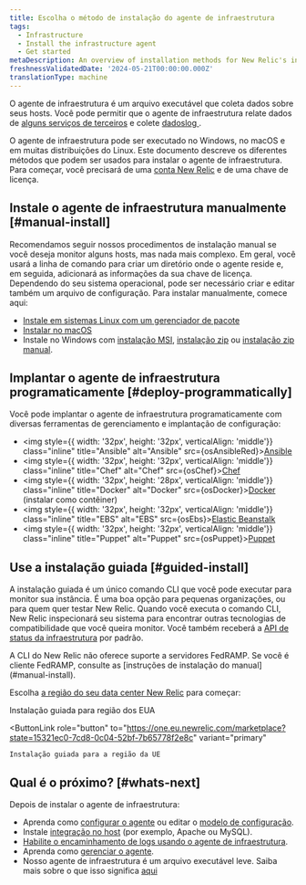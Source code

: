 ```yaml
---
title: Escolha o método de instalação do agente de infraestrutura
tags:
  - Infrastructure
  - Install the infrastructure agent
  - Get started
metaDescription: An overview of installation methods for New Relic's infrastructure agent and infrastructure integrations.
freshnessValidatedDate: '2024-05-21T00:00:00.000Z'
translationType: machine
---
```








O agente de infraestrutura é um arquivo executável que coleta dados sobre seus hosts. Você pode permitir que o agente de infraestrutura relate dados de [alguns serviços de terceiros](/docs/infrastructure/host-integrations/installation/install-infrastructure-host-integrations) e colete [dadoslog ](/docs/logs/enable-log-monitoring-new-relic/enable-log-monitoring-new-relic/forward-your-logs-using-infrastructure-agent).

O agente de infraestrutura pode ser executado no Windows, no macOS e em muitas distribuições do Linux. Este documento descreve os diferentes métodos que podem ser usados para instalar o agente de infraestrutura. Para começar, você precisará de uma [conta New Relic](https://newrelic.com/signup) e de uma chave de licença.

## Instale o agente de infraestrutura manualmente [#manual-install]

Recomendamos seguir nossos procedimentos de instalação manual se você deseja monitor alguns hosts, mas nada mais complexo. Em geral, você usará a linha de comando para criar um diretório onde o agente reside e, em seguida, adicionará as informações da sua chave de licença. Dependendo do seu sistema operacional, pode ser necessário criar e editar também um arquivo de configuração. Para instalar manualmente, comece aqui:

* [Instale em sistemas Linux com um gerenciador de pacote](/docs/infrastructure/install-infrastructure-agent/linux-installation/install-infrastructure-monitoring-agent-linux)
* [Instalar no macOS](/docs/infrastructure/install-infrastructure-agent/macos-installation/install-infrastructure-monitoring-agent-macos)
* Instale no Windows com [instalação MSI](/docs/infrastructure/install-infrastructure-agent/windows-installation/install-infrastructure-monitoring-agent-windows), [instalação zip](/docs/infrastructure/install-infrastructure-agent/windows-installation/zip-assisted-install-infrastructure-agent-windows) ou [instalação zip manual](/docs/infrastructure/install-infrastructure-agent/windows-installation/zip-manual-install-infrastructure-agent-windows).

## Implantar o agente de infraestrutura programaticamente [#deploy-programmatically]

Você pode implantar o agente de infraestrutura programaticamente com diversas ferramentas de gerenciamento e implantação de configuração:

* <img style={{ width: '32px', height: '32px', verticalAlign: 'middle'}} class="inline" title="Ansible" alt="Ansible" src={osAnsibleRed}>[Ansible](/docs/infrastructure/new-relic-infrastructure/config-management-tools/configure-new-relic-infrastructure-using-ansible)</img>
* <img style={{ width: '32px', height: '32px', verticalAlign: 'middle'}} class="inline" title="Chef" alt="Chef" src={osChef}>[Chef](/docs/infrastructure/new-relic-infrastructure/config-management-tools/configure-new-relic-infrastructure-using-chef)</img>
* <img style={{ width: '32px', height: '28px', verticalAlign: 'middle'}} class="inline" title="Docker" alt="Docker" src={osDocker}>[Docker](/docs/infrastructure/install-infrastructure-agent/linux-installation/docker-container-infrastructure-monitoring) (instalar como contêiner)</img>
* <img style={{ width: '32px', height: '32px', verticalAlign: 'middle'}} class="inline" title="EBS" alt="EBS" src={osEbs}>[Elastic Beanstalk](/docs/infrastructure/install-infrastructure-agent/config-management-tools/install-infrastructure-agent-aws-elastic-beanstalk)</img>
* <img style={{ width: '32px', height: '32px', verticalAlign: 'middle'}} class="inline" title="Puppet" alt="Puppet" src={osPuppet}>[Puppet](/docs/infrastructure/new-relic-infrastructure/config-management-tools/configure-new-relic-infrastructure-puppet)</img>

## Use a instalação guiada [#guided-install]

A instalação guiada é um único comando CLI que você pode executar para monitor sua instância. É uma boa opção para pequenas organizações, ou para quem quer testar New Relic. Quando você executa o comando CLI, New Relic inspecionará seu sistema para encontrar outras tecnologias de compatibilidade que você queira monitor. Você também receberá a [API de status da infraestrutura](https://github.com/newrelic/infrastructure-agent/blob/master/docs/status_api.md) por padrão.

<Callout variant="important">
  A CLI do New Relic não oferece suporte a servidores FedRAMP. Se você é cliente FedRAMP, consulte as [instruções de instalação do manual](#manual-install).
</Callout>

Escolha [a região do seu data center New Relic](/docs/accounts/accounts-billing/account-setup/choose-your-data-center) para começar:

<ButtonGroup>
  <ButtonLink
    role="button"
    to="https://one.newrelic.com/marketplace?state=15321ec0-7cd8-0c04-52bf-7b65778f2e8c"
    variant="primary"
  >
    Instalação guiada para região dos EUA
  </ButtonLink>

  <ButtonLink
    role="button"
    to="https://one.eu.newrelic.com/marketplace?state=15321ec0-7cd8-0c04-52bf-7b65778f2e8c"
    variant="primary"
  >
    Instalação guiada para a região da UE
  </ButtonLink>
</ButtonGroup>

## Qual é o próximo? [#whats-next]

Depois de instalar o agente de infraestrutura:

* Aprenda como [configurar o agente](/docs/infrastructure/install-configure-infrastructure/configuration/configure-infrastructure-agent) ou editar o [modelo de configuração](https://github.com/newrelic/infrastructure-agent/blob/master/assets/examples/infrastructure/newrelic-infra-template.yml.example).
* Instale [integração no host](/docs/integrations/host-integrations/getting-started/introduction-host-integrations) (por exemplo, Apache ou MySQL).
* [Habilite o encaminhamento de logs usando o agente de infraestrutura](/docs/logs/enable-new-relic-logs/1-enable-logs/forward-your-logs-using-new-relic-infrastructure).
* Aprenda como [gerenciar o agente](/docs/infrastructure/install-infrastructure-agent/manage-your-agent).
* Nosso agente de infraestrutura é um arquivo executável leve. Saiba mais sobre o que isso significa [aqui](/docs/infrastructure/new-relic-infrastructure/getting-started/infrastructure-agent-performance-overhead)